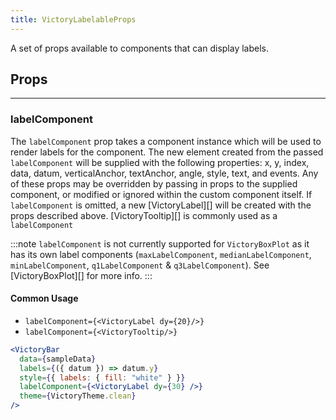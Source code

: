 ```yaml
---
title: VictoryLabelableProps
---
```


A set of props available to components that can display labels.

## Props

---

### labelComponent

<Badges>
  <TypeBadge value="ReactElement" />
  <DefaultsBadge value="<VictoryLabel>" />
</Badges>

The `labelComponent` prop takes a component instance which will be used to render labels for the component. The new element created from the passed `labelComponent` will be supplied with the following properties: x, y, index, data, datum, verticalAnchor, textAnchor, angle, style, text, and events. Any of these props may be overridden by passing in props to the supplied component, or modified or ignored within the custom component itself. If `labelComponent` is omitted, a new [VictoryLabel][] will be created with the props described above. [VictoryTooltip][] is commonly used as a `labelComponent`

:::note
`labelComponent` is not currently supported for `VictoryBoxPlot` as it has its own label components (`maxLabelComponent`, `medianLabelComponent`, `minLabelComponent`, `q1LabelComponent` & `q3LabelComponent`). See [VictoryBoxPlot][] for more info.
:::

#### Common Usage

- `labelComponent={<VictoryLabel dy={20}/>}`
- `labelComponent={<VictoryTooltip/>}`

```jsx live
<VictoryBar
  data={sampleData}
  labels={({ datum }) => datum.y}
  style={{ labels: { fill: "white" } }}
  labelComponent={<VictoryLabel dy={30} />}
  theme={VictoryTheme.clean}
/>
```
